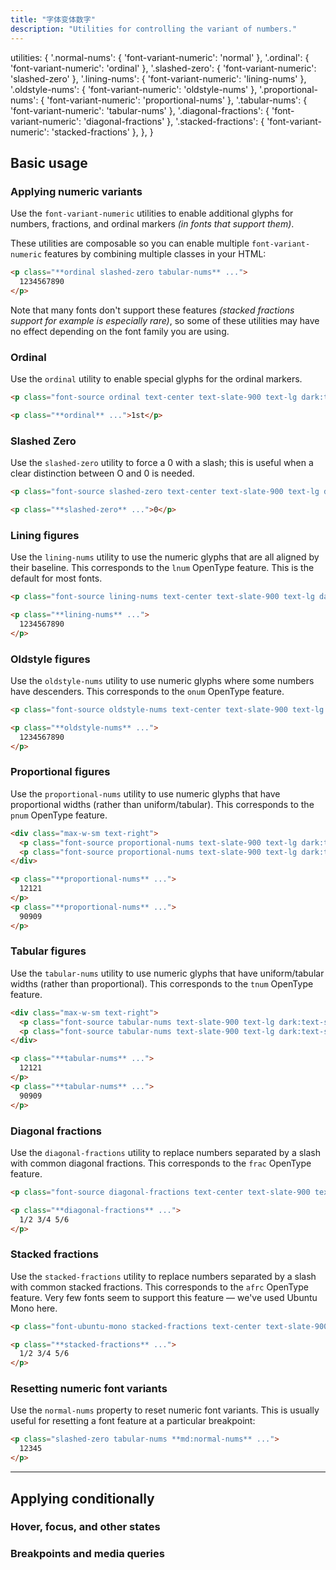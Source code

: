 ```yaml
---
title: "字体变体数字"
description: "Utilities for controlling the variant of numbers."
---
```



  utilities: {
    '.normal-nums': { 'font-variant-numeric': 'normal' },
    '.ordinal': { 'font-variant-numeric': 'ordinal' },
    '.slashed-zero': { 'font-variant-numeric': 'slashed-zero' },
    '.lining-nums': { 'font-variant-numeric': 'lining-nums' },
    '.oldstyle-nums': { 'font-variant-numeric': 'oldstyle-nums' },
    '.proportional-nums': { 'font-variant-numeric': 'proportional-nums' },
    '.tabular-nums': { 'font-variant-numeric': 'tabular-nums' },
    '.diagonal-fractions': { 'font-variant-numeric': 'diagonal-fractions' },
    '.stacked-fractions': { 'font-variant-numeric': 'stacked-fractions' },
  },
}

## Basic usage

### Applying numeric variants

Use the `font-variant-numeric` utilities to enable additional glyphs for numbers, fractions, and ordinal markers *(in fonts that support them)*.

These utilities are composable so you can enable multiple `font-variant-numeric` features by combining multiple classes in your HTML:

```html
<p class="**ordinal slashed-zero tabular-nums** ...">
  1234567890
</p>
```

Note that many fonts don't support these features *(stacked fractions support for example is especially rare)*, so some of these utilities may have no effect depending on the font family you are using.

### Ordinal

Use the `ordinal` utility to enable special glyphs for the ordinal markers.

```html {{ example: true }}
<p class="font-source ordinal text-center text-slate-900 text-lg dark:text-slate-200">1st</p>
```

```html
<p class="**ordinal** ...">1st</p>
```

### Slashed Zero

Use the `slashed-zero` utility to force a 0 with a slash; this is useful when a clear distinction between O and 0 is needed.

```html {{ example: true }}
<p class="font-source slashed-zero text-center text-slate-900 text-lg dark:text-slate-200">0</p>
```

```html
<p class="**slashed-zero** ...">0</p>
```

### Lining figures

Use the `lining-nums` utility to use the numeric glyphs that are all aligned by their baseline. This corresponds to the `lnum` OpenType feature. This is the default for most fonts.

```html {{ example: true }}
<p class="font-source lining-nums text-center text-slate-900 text-lg dark:text-slate-200">1234567890</p>
```

```html
<p class="**lining-nums** ...">
  1234567890
</p>
```

### Oldstyle figures

Use the `oldstyle-nums` utility to use numeric glyphs where some numbers have descenders. This corresponds to the `onum` OpenType feature.

```html {{ example: true }}
<p class="font-source oldstyle-nums text-center text-slate-900 text-lg dark:text-slate-200">1234567890</p>
```

```html
<p class="**oldstyle-nums** ...">
  1234567890
</p>
```

### Proportional figures

Use the `proportional-nums` utility to use numeric glyphs that have proportional widths (rather than uniform/tabular). This corresponds to the `pnum` OpenType feature.

```html {{ example: true }}
<div class="max-w-sm text-right">
  <p class="font-source proportional-nums text-slate-900 text-lg dark:text-slate-200">12121</p>
  <p class="font-source proportional-nums text-slate-900 text-lg dark:text-slate-200">90909</p>
</div>
```

```html
<p class="**proportional-nums** ...">
  12121
</p>
<p class="**proportional-nums** ...">
  90909
</p>
```

### Tabular figures

Use the `tabular-nums` utility to use numeric glyphs that have uniform/tabular widths (rather than proportional). This corresponds to the `tnum` OpenType feature.

```html {{ example: true }}
<div class="max-w-sm text-right">
  <p class="font-source tabular-nums text-slate-900 text-lg dark:text-slate-200">12121</p>
  <p class="font-source tabular-nums text-slate-900 text-lg dark:text-slate-200">90909</p>
</div>
```

```html
<p class="**tabular-nums** ...">
  12121
</p>
<p class="**tabular-nums** ...">
  90909
</p>
```

### Diagonal fractions

Use the `diagonal-fractions` utility to replace numbers separated by a slash with common diagonal fractions. This corresponds to the `frac` OpenType feature.

```html {{ example: true }}
<p class="font-source diagonal-fractions text-center text-slate-900 text-lg dark:text-slate-200">1/2 3/4 5/6</p>
```

```html
<p class="**diagonal-fractions** ...">
  1/2 3/4 5/6
</p>
```

### Stacked fractions

Use the `stacked-fractions` utility to replace numbers separated by a slash with common stacked fractions. This corresponds to the `afrc` OpenType feature. Very few fonts seem to support this feature — we've used Ubuntu Mono here.

```html {{ example: true }}
<p class="font-ubuntu-mono stacked-fractions text-center text-slate-900 text-lg dark:text-slate-200">1/2 3/4 5/6</p>
```

```html
<p class="**stacked-fractions** ...">
  1/2 3/4 5/6
</p>
```

### Resetting numeric font variants

Use the `normal-nums` property to reset numeric font variants. This is usually useful for resetting a font feature at a particular breakpoint:

```html
<p class="slashed-zero tabular-nums **md:normal-nums** ...">
  12345
</p>
```

---

## <Heading ignore>Applying conditionally</Heading>

### <Heading ignore>Hover, focus, and other states</Heading>

<HoverFocusAndOtherStates defaultClass="proportional-nums" featuredClass="tabular-nums" element="p" />

### <Heading ignore>Breakpoints and media queries</Heading>

<BreakpointsAndMediaQueries defaultClass="proportional-nums" featuredClass="tabular-nums" element="p" />
